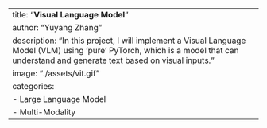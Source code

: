 ---
title: "**Visual Language Model**"
author: "Yuyang Zhang"
description: "In this project, I will implement a Visual Language Model (VLM) using 'pure' PyTorch, which is a model that can understand and generate text based on visual inputs."
image: "./assets/vit.gif"
categories: 
    - Large Language Model 
    - Multi-Modality
---